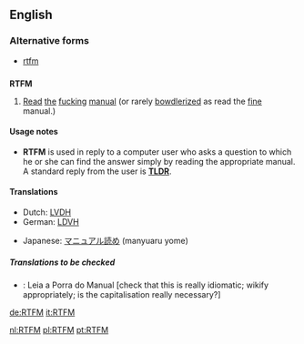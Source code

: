 ==English==

===Alternative forms===
*[[rtfm]]

==={{initialism}}===
'''RTFM'''

# {{internet}} [[read|Read]] [[the]] [[fucking]] [[manual]] (or rarely [[bowdlerized]] as read the [[fine]] manual.)

====Usage notes====
*'''RTFM''' is used in reply to a computer user who asks a question to which he or she can find the answer simply by reading the appropriate manual.  A standard reply from the user is '''[[TLDR]]'''.

====Translations====
<!--Note: Provide ABBREVIATIONS where these exist and ensure translations are IDIOMATIC-->
{{top}}
*Dutch: [[LVDH]] <!-- [[Lees verdomme de handleiding]] -->
*German: [[LDVH]] <!-- [[Lies das verdammte Handbuch]] -->
{{mid}}
*Japanese: [[マニュアル読め]] (manyuaru yome)
{{bottom}}

=====Translations to be checked=====
<!--Remove this section once all of the translations below have been moved into the tables above.-->
{{checktrans}}
*{{ttbc|Portuguese}}: Leia a Porra do Manual [check that this is really idiomatic; wikify appropriately; is the capitalisation really necessary?]

[[de:RTFM]]
[[it:RTFM]]

[[nl:RTFM]]
[[pl:RTFM]]
[[pt:RTFM]]